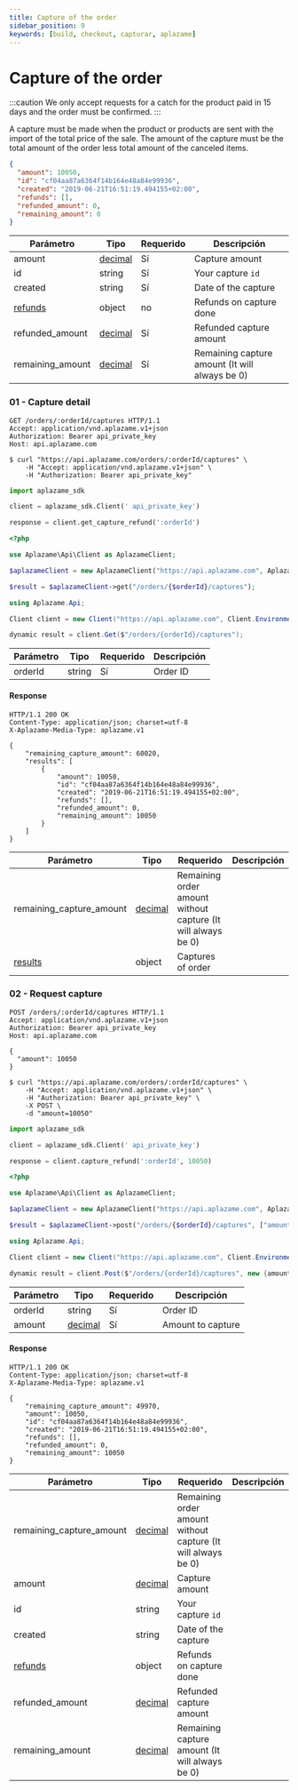 ```yaml
---
title: Capture of the order
sidebar_position: 9
keywords: [build, checkout, capturar, aplazame]
---
```


# Capture of the order

:::caution
We only accept requests for a catch for the product paid in 15 days and the order must be confirmed.
:::

A capture must be made when the product or products are sent with the import of the total price of the sale. The amount of the capture must be the total amount of the order less total amount of the canceled items.

```json
{
  "amount": 10050,
  "id": "cf04aa87a6364f14b164e48a84e99936",
  "created": "2019-06-21T16:51:19.494155+02:00",
  "refunds": [],
  "refunded_amount": 0,
  "remaining_amount": 0
}
```


|<t id="table.parameter">Parámetro</t> | <t id="table.type">Tipo</t> | <t id="table.required">Requerido</t> | <t id="table.description">Descripción</t>|
|---------|---------|---------|---------|
amount | [decimal](../api-reference/#decimals)  | <t id="table.yes">Sí</t> | Capture amount
id | string | <t id="table.yes">Sí</t> | Your capture `id`
created | string | <t id="table.yes">Sí</t> | Date of the capture
[refunds](./#pago-en-15-dias) | object | no | Refunds on capture done
refunded_amount | [decimal](../api-reference/#decimals)  | <t id="table.yes">Sí</t> | Refunded capture amount
remaining_amount | [decimal](../api-reference/#decimals)  | <t id="table.yes">Sí</t> | Remaining capture amount (It will always be 0)



### 01 - Capture detail

<Tabs>
  <TabItem value="http" label="http">

```http
GET /orders/:orderId/captures HTTP/1.1
Accept: application/vnd.aplazame.v1+json
Authorization: Bearer api_private_key
Host: api.aplazame.com
```
  </TabItem>
  <TabItem value="shell" label="shell">

```shell
$ curl "https://api.aplazame.com/orders/:orderId/captures" \
    -H "Accept: application/vnd.aplazame.v1+json" \
    -H "Authorization: Bearer api_private_key"
```
  </TabItem>
  <TabItem value="python" label="python">

```python
import aplazame_sdk

client = aplazame_sdk.Client(' api_private_key')

response = client.get_capture_refund(':orderId')
```
  </TabItem>
  <TabItem value="php" label="php">

```php
<?php

use Aplazame\Api\Client as AplazameClient;

$aplazameClient = new AplazameClient("https://api.aplazame.com", AplazameClient::ENVIRONMENT_PRODUCTION, " api_private_key");

$result = $aplazameClient->get("/orders/{$orderId}/captures");
```
  </TabItem>
  <TabItem value="c" label="C#">

```csharp
using Aplazame.Api;

Client client = new Client("https://api.aplazame.com", Client.EnvironmentProduction, " api_private_key");

dynamic result = client.Get($"/orders/{orderId}/captures");
```
  </TabItem>
</Tabs>


|<t id="table.parameter">Parámetro</t> | <t id="table.type">Tipo</t> | <t id="table.required">Requerido</t> | <t id="table.description">Descripción</t>|
|---------|---------|---------|---------|
orderId | string | <t id="table.yes">Sí</t> | Order ID

#### Response

```http
HTTP/1.1 200 OK
Content-Type: application/json; charset=utf-8
X-Aplazame-Media-Type: aplazame.v1

{
    "remaining_capture_amount": 60020,
    "results": [
        {
            "amount": 10050,
            "id": "cf04aa87a6364f14b164e48a84e99936",
            "created": "2019-06-21T16:51:19.494155+02:00",
            "refunds": [],
            "refunded_amount": 0,
            "remaining_amount": 10050
        }
    ]
}
```

|<t id="table.parameter">Parámetro</t> | <t id="table.type">Tipo</t> | <t id="table.required">Requerido</t> | <t id="table.description">Descripción</t>|
|---------|---------|---------|---------|
remaining_capture_amount | [decimal](../api-reference/#decimals)  | Remaining order amount without capture (It will always be 0)
[results](./#captura) | object | Captures of order

### 02 - Request capture

<Tabs>
  <TabItem value="http" label="http">

```http
POST /orders/:orderId/captures HTTP/1.1
Accept: application/vnd.aplazame.v1+json
Authorization: Bearer api_private_key
Host: api.aplazame.com

{
  "amount": 10050
}
```
  </TabItem>
  <TabItem value="shell" label="shell">

```shell
$ curl "https://api.aplazame.com/orders/:orderId/captures" \
    -H "Accept: application/vnd.aplazame.v1+json" \
    -H "Authorization: Bearer api_private_key" \
    -X POST \
    -d "amount=10050"
```
  </TabItem>
  <TabItem value="python" label="python">

```python
import aplazame_sdk

client = aplazame_sdk.Client(' api_private_key')

response = client.capture_refund(':orderId', 10050)
```
  </TabItem>
  <TabItem value="php" label="php">

```php
<?php

use Aplazame\Api\Client as AplazameClient;

$aplazameClient = new AplazameClient("https://api.aplazame.com", AplazameClient::ENVIRONMENT_PRODUCTION, " api_private_key");

$result = $aplazameClient->post("/orders/{$orderId}/captures", ["amount" => Aplazame\Serializer\Decimal::fromFloat(100.50)->value]);

```
  </TabItem>
  <TabItem value="c" label="C#">

```csharp
using Aplazame.Api;

Client client = new Client("https://api.aplazame.com", Client.EnvironmentProduction, " api_private_key");

dynamic result = client.Post($"/orders/{orderId}/captures", new {amount = Aplazame.Serializer.DecimalType.FromDouble(100.50)});
```
  </TabItem>
</Tabs>


|<t id="table.parameter">Parámetro</t> | <t id="table.type">Tipo</t> | <t id="table.required">Requerido</t> | <t id="table.description">Descripción</t>|
|---------|---------|---------|---------|
|orderId | string | <t id="table.yes">Sí</t> | Order ID
|amount | [decimal](../api-reference/#decimals)  | <t id="table.yes">Sí</t> | Amount to capture

#### Response

```http
HTTP/1.1 200 OK
Content-Type: application/json; charset=utf-8
X-Aplazame-Media-Type: aplazame.v1

{
    "remaining_capture_amount": 49970,
    "amount": 10050,
    "id": "cf04aa87a6364f14b164e48a84e99936",
    "created": "2019-06-21T16:51:19.494155+02:00",
    "refunds": [],
    "refunded_amount": 0,
    "remaining_amount": 10050
}
```

|<t id="table.parameter">Parámetro</t> | <t id="table.type">Tipo</t> | <t id="table.required">Requerido</t> | <t id="table.description">Descripción</t>|
|---------|---------|---------|---------|
remaining_capture_amount | [decimal](../api-reference/#decimals)  | Remaining order amount without capture (It will always be 0)
amount | [decimal](../api-reference/#decimals)  | Capture amount
id | string | Your capture `id`
created | string | Date of the capture
[refunds](./#pago-en-15-dias) | object | Refunds on capture done
refunded_amount | [decimal](../api-reference/#decimals) | Refunded capture amount
remaining_amount | [decimal](../api-reference/#decimals) | Remaining capture amount (It will always be 0)
